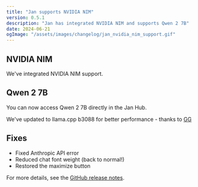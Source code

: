 ```yaml
---
title: "Jan supports NVIDIA NIM"
version: 0.5.1
description: "Jan has integrated NVIDIA NIM and supports Qwen 2 7B"
date: 2024-06-21
ogImage: "/assets/images/changelog/jan_nvidia_nim_support.gif"
---
```



<ChangelogHeader title= "Jan supports NVIDIA NIM" date= '2024-06-21' ogImage= "/assets/images/changelog/jan_nvidia_nim_support.gif"/>

## NVIDIA NIM

We've integrated NVIDIA NIM support.

## Qwen 2 7B

You can now access Qwen 2 7B directly in the Jan Hub.

We've updated to llama.cpp b3088 for better performance - thanks to [GG](https://github.com/ggerganov) 

## Fixes

- Fixed Anthropic API error
- Reduced chat font weight (back to normal!)
- Restored the maximize button

For more details, see the [GitHub release notes](https://github.com/janhq/jan/releases/tag/v0.5.1).

